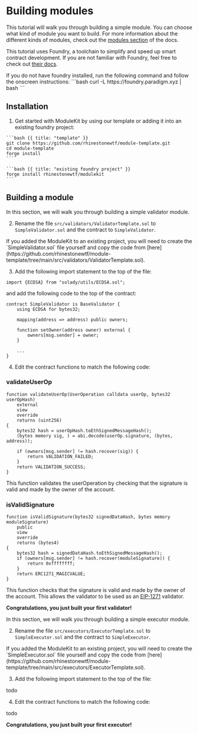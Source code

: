 # Building modules

This tutorial will walk you through building a simple module. You can choose what kind of module you want to build. For more information about the different kinds of modules, check out the [modules section](/modulekit/modules) of the docs.

This tutorial uses Foundry, a toolchain to simplify and speed up smart contract development. If you are not familiar with Foundry, feel free to check out [their docs](https://book.getfoundry.sh/).

<Note>
	If you do not have foundry installed, run the following command and follow the onscreen instructions: ```bash curl
	-L https://foundry.paradigm.xyz | bash ```
</Note>

## Installation

1. Get started with ModuleKit by using our template or adding it into an existing foundry project:

<CodeGroup title="Installation">

    ```bash {{ title: "template" }}
    git clone https://github.com/rhinestonewtf/module-template.git
    cd module-template
    forge install
    ````

    ```bash {{ title: "existing foundry project" }}
    forge install rhinestonewtf/modulekit
    ```

</CodeGroup>

## Building a module

<Tabs>
    <TabItem label="Validator">
In this section, we will walk you through building a simple validator module.

2. Rename the file `src/validators/ValidatorTemplate.sol` to `SimpleValidator.sol` and the contract to `SimpleValidator`.

<Note>
	If you added the ModuleKit to an existing project, you will need to create the `SimpleValidator.sol` file yourself
	and copy the code from
	[here](https://github.com/rhinestonewtf/module-template/tree/main/src/validators/ValidatorTemplate.sol).
</Note>

3. Add the following import statement to the top of the file:

```solidity
import {ECDSA} from "solady/utils/ECDSA.sol";
```

and add the following code to the top of the contract:

```solidity
contract SimpleValidator is BaseValidator {
    using ECDSA for bytes32;

    mapping(address => address) public owners;

    function setOwner(address owner) external {
        owners[msg.sender] = owner;
    }

    ...
}
```

4. Edit the contract functions to match the following code:

### validateUserOp

```solidity
function validateUserOp(UserOperation calldata userOp, bytes32 userOpHash)
    external
    view
    override
    returns (uint256)
{
    bytes32 hash = userOpHash.toEthSignedMessageHash();
    (bytes memory sig, ) = abi.decode(userOp.signature, (bytes, address));

    if (owners[msg.sender] != hash.recover(sig)) {
        return VALIDATION_FAILED;
    }
    return VALIDATION_SUCCESS;
}
```

This function validates the userOperation by checking that the signature is valid and made by the owner of the account.

### isValidSignature

```solidity
function isValidSignature(bytes32 signedDataHash, bytes memory moduleSignature)
    public
    view
    override
    returns (bytes4)
{
    bytes32 hash = signedDataHash.toEthSignedMessageHash();
    if (owners[msg.sender] != hash.recover(moduleSignature)) {
        return 0xffffffff;
    }
    return ERC1271_MAGICVALUE;
}
```

This function checks that the signature is valid and made by the owner of the account. This allows the validator to be used as an [EIP-1271](https://eips.ethereum.org/EIPS/eip-1271) validator.

**Congratulations, you just built your first validator!**

</TabItem>
<TabItem label="Executor">
In this section, we will walk you through building a simple executor module.

2. Rename the file `src/executors/ExecutorTemplate.sol` to `SimpleExecutor.sol` and the contract to `SimpleExecutor`.

<Note>
	If you added the ModuleKit to an existing project, you will need to create the `SimpleExecutor.sol` file yourself
	and copy the code from
	[here](https://github.com/rhinestonewtf/module-template/tree/main/src/executors/ExecutorTemplate.sol).
</Note>

3. Add the following import statement to the top of the file:

todo

4. Edit the contract functions to match the following code:

todo

**Congratulations, you just built your first executor!**

</TabItem>
</Tabs>
